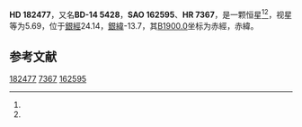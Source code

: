 {{Starbox begin
| name = HD 182477
}}
{{Starbox observe
| epoch = [[J2000.0|J2000.0]]
| constell = {{星座名待查}}<ref name=SIMBAD>{{cite web
 | url=http://simbad.u-strasbg.fr/simbad/sim-id?Ident=HR+7367
 | title =Pulsating variable Star
 | publisher=Centre de Données astronomiques de Strasbourg
 | work=SIMBAD
 | accessdate=2012-07-13}}</ref><ref name=DATA>{{cite web
 | url=http://vizier.u-strasbg.fr/viz-bin/VizieR-5?-out.add=.&-source=5050&-corr=PK=HR&-out.max=9999&HR=7367
 | title=VizieR Detailed Page
 | accessdate=2012-07-13
 | archive-date=2019-02-16
 | archive-url=https://web.archive.org/web/20190216093455/http://vizier.u-strasbg.fr/viz-bin/VizieR-5?-out.add=.&-source=5050&-corr=PK=HR&-out.max=9999&HR=7367
 | dead-url=no
 }}</ref>
| 星官 = 
| ra = {{RA|19|25|21.6}}<ref name=SIMBAD /><ref name=DATA />
| dec = {{DEC|-13|53|49}}<ref name=SIMBAD /><ref name=DATA />
| appmag_v = 5.69<ref name=SIMBAD /><ref name=DATA />
}}
{{Starbox character
| class = K3III<ref name=SIMBAD /><ref name=DATA />
| b-v = 1.43<ref name=SIMBAD /><ref name=DATA />
| u-b = 1.35<ref name=SIMBAD /><ref name=DATA />
| r-i = <ref name=SIMBAD /><ref name=DATA />
| variable = 
}}
{{Starbox astrometry
| radial_v = 1.35
| prop_mo_ra = -34
| parallax = 
| p_error = 
}}
{{Starbox catalog
| names =BD-14 5428，[[SAO星表|SAO]] 162595，[[HD星表|HD]] 182477，[[HR星表|HR]] 7367}}
{{Starbox reference |Simbad=HR+7367}}
{{Starbox end}}

'''HD 182477'''，又名'''BD-14 5428'''，'''SAO 162595'''、'''HR 7367'''，是一颗恒星<ref name=SIMBAD /><ref name=DATA />，视星等为5.69，位于[[銀道座標系|銀經]]24.14，[[銀道座標系|銀緯]]-13.7，其[[B1900.0|B1900.0]]坐标为赤經{{RA|19|19|42.6}}，赤緯{{DEC|-14|-13.7|42}}。

== 参考文献 ==
{{reflist}}

{{star-stub}}

[[Category:HD和HDE天體|182477]]
[[Category:HR天體|7367]]
[[Category:SAO天體|162595]]